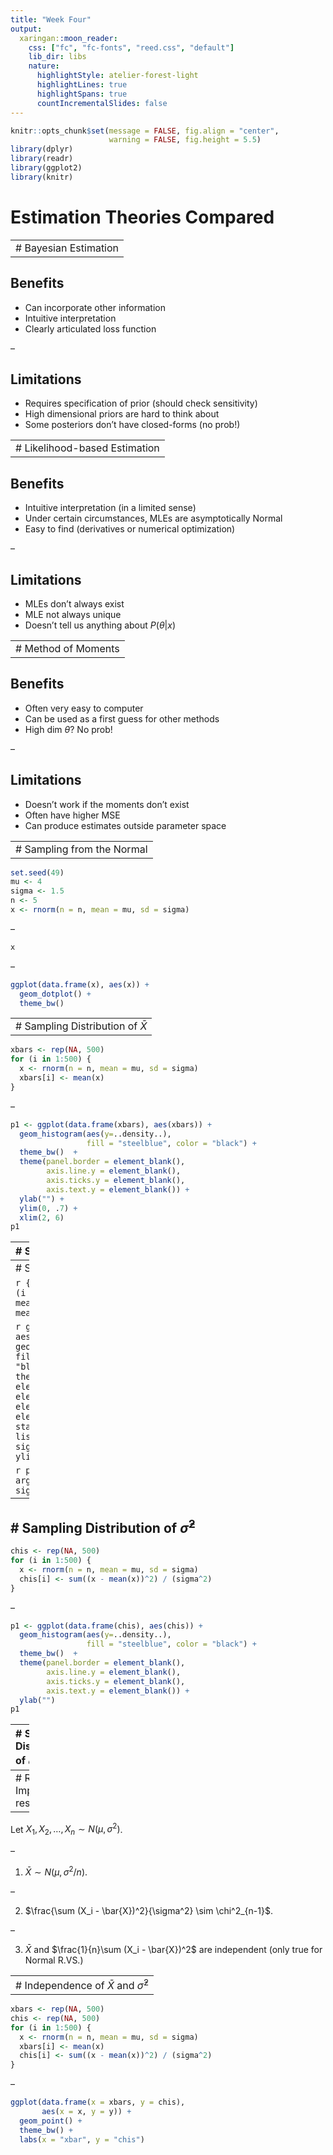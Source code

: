 ```yaml
---
title: "Week Four"
output:
  xaringan::moon_reader:
    css: ["fc", "fc-fonts", "reed.css", "default"]
    lib_dir: libs
    nature:
      highlightStyle: atelier-forest-light
      highlightLines: true
      highlightSpans: true
      countIncrementalSlides: false
---
```


```r
knitr::opts_chunk$set(message = FALSE, fig.align = "center", 
                      warning = FALSE, fig.height = 5.5)
library(dplyr)
library(readr)
library(ggplot2)
library(knitr)
```

# Estimation Theories Compared

---
# Bayesian Estimation
--

## Benefits

- Can incorporate other information
- Intuitive interpretation
- Clearly articulated loss function

--

## Limitations

- Requires specification of prior (should check sensitivity)
- High dimensional priors are hard to think about
- Some posteriors don't have closed-forms (no prob!)


---
# Likelihood-based Estimation
--

## Benefits

- Intuitive interpretation (in a limited sense)
- Under certain circumstances, MLEs are asymptotically Normal
- Easy to find (derivatives or numerical optimization)

--

## Limitations

- MLEs don't always exist
- MLE not always unique
- Doesn't tell us anything about $P(\theta | x)$

---
# Method of Moments
--

## Benefits

- Often very easy to computer
- Can be used as a first guess for other methods
- High dim $\theta$? No prob!

--

## Limitations

- Doesn't work if the moments don't exist
- Often have higher MSE
- Can produce estimates outside parameter space

---
# Sampling from the Normal
--

```r
set.seed(49)
mu <- 4
sigma <- 1.5
n <- 5
x <- rnorm(n = n, mean = mu, sd = sigma)
```

--

```r
x
```

--

```r
ggplot(data.frame(x), aes(x)) +
  geom_dotplot() +
  theme_bw()
```


---
# Sampling Distribution of $\bar{X}$
--

```r
xbars <- rep(NA, 500)
for (i in 1:500) {
  x <- rnorm(n = n, mean = mu, sd = sigma)
  xbars[i] <- mean(x)
}
```

--

```r
p1 <- ggplot(data.frame(xbars), aes(xbars)) +
  geom_histogram(aes(y=..density..),
                 fill = "steelblue", color = "black") +
  theme_bw()  +
  theme(panel.border = element_blank(),
        axis.line.y = element_blank(),
        axis.ticks.y = element_blank(),
        axis.text.y = element_blank()) +
  ylab("") +
  ylim(0, .7) +
  xlim(2, 6)
p1
```


---
# Sampling Distribution of $\bar{X}$

```r
xbars <- rep(NA, 500)
for (i in 1:500) {
  x <- rnorm(n = n, mean = mu, sd = sigma)
  xbars[i] <- mean(x)
}
```


```r
p1 + stat_function(fun = dnorm, 
                   args = list(mean = mu, sd = sigma/sqrt(n)),
                   lwd = 1.5)
```


```r
p1 + stat_function(fun = dnorm, 
                   args = list(mean = mu, 
                               sd = sigma/sqrt(n)))
```

---
# Sampling Distribution of $\bar{X}$

```r
{{xbars <- rep(NA, 50000)}}
for (i in 1:50000) {
  x <- rnorm(n = n, mean = mu, sd = sigma)
  xbars[i] <- mean(x)
}
```


```r
ggplot(data.frame(xbars), aes(xbars)) +
  geom_histogram(aes(y=..density..),
                 fill = "steelblue", color = "black") +
  theme_bw()  +
  theme(panel.border = element_blank(),
        axis.line.y = element_blank(),
        axis.ticks.y = element_blank(),
        axis.text.y = element_blank()) +
  ylab("") +
  stat_function(fun = dnorm, 
                   args = list(mean = mu, sd = sigma/sqrt(n)),
                   lwd = 1.5) +
  ylim(0, .7) +
  xlim(2, 6)
```


```r
p1 + stat_function(fun = dnorm, 
                   args = list(mean = mu, 
                               sd = sigma/sqrt(n)))
```

---
# Sampling Distribution of $\hat{\sigma}^2$
--

```r
chis <- rep(NA, 500)
for (i in 1:500) {
  x <- rnorm(n = n, mean = mu, sd = sigma)
  chis[i] <- sum((x - mean(x))^2) / (sigma^2)
}
```

--

```r
p1 <- ggplot(data.frame(chis), aes(chis)) +
  geom_histogram(aes(y=..density..),
                 fill = "steelblue", color = "black") +
  theme_bw()  +
  theme(panel.border = element_blank(),
        axis.line.y = element_blank(),
        axis.ticks.y = element_blank(),
        axis.text.y = element_blank()) +
  ylab("") 
p1
```

---
# Sampling Distribution of $\hat{\sigma}^2$

```r
chis <- rep(NA, 500)
for (i in 1:500) {
  x <- rnorm(n = n, mean = mu, sd = sigma)
  chis[i] <- sum((x - mean(x))^2) / (sigma^2)
}
```

```r
p1 + stat_function(fun = dchisq, 
                   args = list(df = n - 1),
                   lwd = 1.5)
```

```r
p1 + stat_function(fun = dchisq, 
                   args = list(df = n - 1),
                   lwd = 1.5)
```

---
# Recap of Important results
--

Let $X_1, X_2, \ldots, X_n \sim N(\mu, \sigma^2)$.

--

1. $\bar{X} \sim N(\mu, \sigma^2/n)$.

--

2. $\frac{\sum (X_i - \bar{X})^2}{\sigma^2} \sim \chi^2_{n-1}$.

--

3. $\bar{X}$ and $\frac{1}{n}\sum (X_i - \bar{X})^2$ are independent (only true for Normal R.VS.)


---
# Independence of $\bar{X}$ and $\hat{\sigma}^2$
--

```r
xbars <- rep(NA, 500)
chis <- rep(NA, 500)
for (i in 1:500) {
  x <- rnorm(n = n, mean = mu, sd = sigma)
  xbars[i] <- mean(x)
  chis[i] <- sum((x - mean(x))^2) / (sigma^2)
}
```

--

```r
ggplot(data.frame(x = xbars, y = chis), 
       aes(x = x, y = y)) +
  geom_point() +
  theme_bw() +
  labs(x = "xbar", y = "chis")
```

